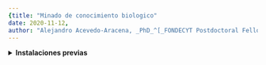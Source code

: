 ```yaml
---
{title: "Minado de conocimiento biologico"
date: 2020-11-12,
author: "Alejandro Acevedo-Aracena, _PhD_^[_FONDECYT Postdoctoral Fellow_, Universidad de Chile, deepen.data@gmail.com]; Manuel Muñoz-González^[_Pregrado_, Universidad de Chile]", output: {html_document: {theme: flatly, highlight: tango, toc: true, toc_float: {collapsed: false, smooth_scroll: true}, df_print: paged, code_folding: show}, html_notebook: default}}
---
```


<details>
<summary>**Instalaciones previas**</summary>

Corran este Chunk si no tienen estos paquetes ya instalados. 

```{r`Intalaciones iniciales, eval=F}

bioPacks <- c(# PAQUETES DESDE BIOCONDUCTOR
"Biostrings", # Manipulación de strings en biología
"biomaRt")    # Acceso a bases de datos biomedicas

instalables.bioPacks <- bioPacks[!(bioPacks %in% installed.packages()[,"Package"])] # Lista
BiocManager::install(instalables.bioPacks, ask=FALSE)
```

</summary>

```r
BiocManager::install("AnnotationHub", checkBuilt = T)
BiocManager::install(c("GOSemSim", "clusterProfiler", "DOSE", "ape", "ggtree", "org.Hs.eg.db", "org.Mn.eg.db"))
BiocManager::install("STRINGdb", checkBuilt = T)
install.packages("igraph", dependencies = T)
BiocManager::install("DESeq2", checkBuilt = T)
BiocManager::install("apeglm", checkBuilt = T)
BiocManager::install("pathview", checkBuilt = T)
```


### Data

```r
library(tidyverse)
data0 <- GEOquery::getGEO("GSE148349", GSEMatrix = T, AnnotGPL = T, getGPL = T)
data0 %>%
  names() %>%
  str_extract("GSE\\d+.GPL\\d+") %>%
  set_names(data0, .) -> data
```

GEOfile vs GEO

```r
data0 %>%
  names() %>%
  str_extract("GSE\\d+.GPL\\d+") %>%
  set_names(data, .) -> data # TODO: what?

# Posiblemente remover la primera cosa, porque esto es un best practice para evitar descargas
my.GEOfile <- GEOquery::getGEOfile("GSE148349", AnnotGPL = T, destdir = getwd())

# Existe localmente el archivo?
if (!"GSE148349" %in% list.files()) {
  suppfiles <- GEOquery::getGEOSuppFiles("GSE148349", makeDirectory = TRUE, baseDir = getwd())
  suppfiles %>% row.names() -> full.path.raw_tar
} else {
  full.path.raw_tar <- file.path(getwd(), "GSE148349", "GSE148349_RAW.tar")
}
```


```r
# Ruta completa a la carpeta con la descarga
full.path.raw_tar %>% str_match(".*(?=GSE\\d+.RAW.*)") -> gse.folder

# Descomprimiendo el archivo dentro de esa carpeta
untar(tarfile = full.path.raw_tar, exdir = gse.folder)
# Eliminar archivo tar original?
```

```r
na.cleaner <- purrr::compose(na.omit, as.character)
my.gunzip <- function(a.file) {
  GEOquery::gunzip(a.file, remove = F, overwrite = T)
}
get.my.gz.files <- function(a.gse.folder) {
  a.gse.folder %>%
    list.files(full.names = T) %>%
    str_extract(".*gz") %>%
    na.cleaner() %>%
    map(my.gunzip)
}

# Luego deberiamos guardar esto como objetos RDS, por la compresión más eficiente
```

# Conviertiendo TSV a data.frame

```r
gse.folder %>% get.my.gz.files()
gse.folder %>%
  list.files(full.names = T) %>%
  str_extract(".*tsv$") %>%
  na.cleaner() -> tsv.files.path


tsv.files.path %>%
  map(function(files.path00) {
    readr::read_delim(files.path00, delim = "\t", skip = 0, col_names = TRUE)
  }) -> df_list # Genera una lista de datafrmaes que corresponde a la salida de los TSV
# Estos dataframes deberian ser guardados para posteridad
# Lo demas puede morir
```

En este momento tenemos 66 archivos, con 66,000 filas en total.

```r
# Recuperando la infromación de GSM<->TSV
tsv.files.path %>%
  str_extract("GSM\\d+") %>%
  set_names(df_list, .) -> df_GSM_list

# Una función iterativa para extraer los GSM
get_gsm <- function(my.list.item) {
  gsm_code <- names(my.list.item)
  my.list.item %>%
    .[[1]] %>%
    dplyr::select(target_id, est_counts) %>%
    set_names(c("target_id", gsm_code)) -> a_gsm
  return(a_gsm)
}

# Crando una lista para guardar los GSM
list_of_gsms <- list() # (está vacia)

# Aplicamos iterativamente la función en un for
# TODO: deberiamos usar programación funcional
for (i in 1:length(df_GSM_list))
{
  df_GSM_list[i] %>% get_gsm() -> one.gsm
  list_of_gsms[[i]] <- one.gsm
}

# Reducimos la lista, haciendo un join para tener GSM unicos
# Construye una matris de expresión de todos los suplementarios
list_of_gsms %>% reduce(full_join) -> all_gsms
```


```r
# Exploración manual de los objetos
data$`GSE148349-GPL24247`@phenoData@data # Metadatos de las muestras
data$`GSE148349-GPL24247`@featureData@data # Metadatos de los genes
```


```r
library(Biobase)
data$`GSE148349-GPL24247` %>%
  exprs() %>%
  colnames() -> GSE148349_GPL24247 #
data$`GSE148349-GPL24676` %>%
  exprs() %>%
  colnames() -> GSE148349_GPL24676
```


```r
library(magrittr)
all_gsms %>%
  select(GSE148349_GPL24247) %>%
  as.matrix() %>%
  set_rownames(all_gsms$target_id) %>%
  as.data.frame() %>%
  drop_na() -> exprs_GSE148349_GPL24247
all_gsms %>%
  select(GSE148349_GPL24676) %>%
  as.matrix() %>%
  set_rownames(all_gsms$target_id) %>%
  as.data.frame() %>%
  drop_na() -> exprs_GSE148349_GPL24676
```

```r
# Construcción de un objeto expression set con la data fenotipica, anotación, experimentos, protocolos
exp_set_GSE148349_GPL24247 <- ExpressionSet(
  assayData = as.matrix(exprs_GSE148349_GPL24247),
  phenoData = data$`GSE148349-GPL24247`@phenoData,
  Annotation = data$`GSE148349-GPL24247`@annotation,
  experimentData = data$`GSE148349-GPL24247`@experimentData,
  protocolData = data$`GSE148349-GPL24247`@protocolData
)
```


```r
# Repitiendo para la otra cosa
exp_set_GSE148349_GPL24676 <- ExpressionSet(
  assayData = as.matrix(exprs_GSE148349_GPL24676),
  phenoData = data$`GSE148349-GPL24676`@phenoData,
  Annotation = data$`GSE148349-GPL24676`@annotation,
  experimentData = data$`GSE148349-GPL24676`@experimentData,
  protocolData = data$`GSE148349-GPL24676`@protocolData
)
```

```r
# Objeto construido, podemos uar Biobase expres
Biobase::exprs(exp_set_GSE148349_GPL24247)
# TODO: que la salida sea menos fea
```


```r
exp_set_GSE148349_GPL24247 %>%
  exprs() %>%
  round() -> countdata # Por qué redondear

coldata <- pData(exp_set_GSE148349_GPL24247)

coldata$title %>% str_detect("Untreated") -> untreated_bool

coldata$title[untreated_bool] <- "control"
coldata$title[!untreated_bool] <- "treatment"
```

--deberiamos usar lima porque DESeq2 es pesadisimo--

```r
# BiocManager::install("DESeq2", checkBuilt = T)

library(DESeq2)
ddsMat <- DESeqDataSetFromMatrix(
  countData = countdata,
  colData = coldata,
  design = ~title
)
keep <- rowSums(counts(ddsMat)) > 1
dds <- ddsMat[keep, ]
dds <- estimateSizeFactors(dds)
```

```r
# BiocManager::install("apeglm", checkBuilt = T)

# Analisis de expresión diferencial
DE.analysis <- DESeq(dds)
res0 <- results(DE.analysis, contrast = c("title", "treatment", "control"))
```
```r
# TODO: instalar VolcanoPlot
library(EnhancedVolcano)

EnhancedVolcano(res0,
  lab = rownames(res0),
  x = "log2FoldChange",
  y = "padj",
  xlim = c(-6, 6),
  xlab = bquote(~ Log[2] ~ "fold change"),
  pCutoff = 1e-5,
  FCcutoff = 2.0,
  pointSize = 2.0,
  labSize = 4.0,
  colAlpha = .8,
  legendPosition = "right",
  legendLabSize = 12,
  legendIconSize = 4.0,
  drawConnectors = TRUE,
  widthConnectors = 0.2,
  colConnectors = "grey30"
)
```


### Mining the biological knowledge of the differentially expressed genes

```r
# Seleccionamos solo los bojetos con un padj menor a 1e-7, y un fold chanche mayor a 4
# TODO: que es padj?
res0 %>%
  as.data.frame() %>%
  rownames_to_column("genes") %>%
  select(genes, padj, log2FoldChange) %>%
  filter(padj < 1.0e-07 & abs(log2FoldChange) > 4) -> my_DEGs
my_DEGs
```

### Obtener especie,  Symbol y Entrez ID

```r
library(org.Mm.eg.db) # TODO: no esta instalada en R 4+
library(org.Hs.eg.db) # Posible solución cambiando por Hs
org.Mm.eg.db %>% keytypes()

# Especie --falla por versión de R y Mm.eg.db
exp_set_GSE148349_GPL24247 %>%
  pData() %>%
  dplyr::select(starts_with("orga")) %>%
  .[[1]] %>%
  unique()

genes.ENTREZID <- clusterProfiler::bitr(my_DEGs$genes, "ENSEMBLTRANS", "ENTREZID", "org.Mm.eg.db")
DEGs0 <- inner_join(my_DEGs, genes.ENTREZID, by = c("genes" = "ENSEMBLTRANS"))
genes.SYMBOL <- clusterProfiler::bitr(my_DEGs$genes, "ENSEMBLTRANS", "SYMBOL", "org.Mm.eg.db")
DEGs <- inner_join(DEGs0, genes.SYMBOL, by = c("genes" = "ENSEMBLTRANS"))
DEGs
```
```r
library(GOSemSim)

MnGO <- godata("org.Mm.eg.db", ont = "BP")
# eg  <- DEGs$SYMBOL
eg <- DEGs$ENTREZID
sim <- mgeneSim(eg, semData = MnGO, measure = "Wang", combine = "BMA", verbose = FALSE)
DOSE::simplot(sim)
```

```r
sim %>% row.names() -> my.entrez.ids
DEGs %>% filter(ENTREZID == my.entrez.ids) -> my.dict # %>% .[['SYMBOL']] -> my.symbols
sim[my.dict$ENTREZID, my.dict$ENTREZID] -> sim2
row.names(sim2) <- my.dict$SYMBOL
colnames(sim2) <- my.dict$SYMBOL
DOSE::simplot(sim2)
```

### Gene cluster semantic similarity measurement

```r
# TODO: calcular distancia semantica para plots
# TODO: Más analsisi de distancia semantica entre dos genes, para ver como se comportan grupos de genes

# Usando filtros
DEGs %>%
  filter(log2FoldChange < 15) %>%
  .[["ENTREZID"]] -> gs1
DEGs %>%
  filter(log2FoldChange > 20) %>%
  .[["ENTREZID"]] -> gs2

# Distancia semantica entre gurpos de genes
clusterSim(gs1, gs2, semData = MnGO, measure = "Wang", combine = "BMA")
```

### GO enrichment analysis
```r
library(clusterProfiler)
library(org.Mm.eg.db)

# TODO: Ale comenta esto!
ggo <- groupGO(
  gene = DEGs$ENTREZID,
  OrgDb = org.Mm.eg.db,
  keyType = "ENTREZID",
  ont = "CC",
  level = 3,
  readable = TRUE
)

# Componentes celulares que se ven alterados
ggo %>% as.data.frame()
```
### GO enrichment analysis

```r
library(clusterProfiler)
data(geneList, package = "DOSE")
gene <- names(geneList)[abs(geneList) > 2]
# Entrez gene ID
head(gene)

# Muy pocos genes, deberian ser 22 vs 500
```


```r
library(org.Hs.eg.db)
glimpse(gene)
glimpse(names(geneList))
ego <- enrichGO(
  gene = gene,
  universe = names(geneList),
  OrgDb = org.Hs.eg.db,
  keyType = "ENTREZID",
  ont = "CC",
  pAdjustMethod = "BH",
  pvalueCutoff = 0.01,
  qvalueCutoff = 0.05,
  readable = TRUE
)
head(ego)

# TODO: porque aparece/no aparece universe = ''?
```
```r
gene.df <- bitr(gene,
  fromType = "ENTREZID",
  toType = c("ENSEMBL", "SYMBOL"),
  OrgDb = org.Hs.eg.db
)

ego2 <- enrichGO(
  gene = gene.df$ENSEMBL,
  OrgDb = org.Hs.eg.db,
  keyType = "ENSEMBL",
  ont = "CC",
  pAdjustMethod = "BH",
  pvalueCutoff = 0.01,
  qvalueCutoff = 0.05
)
head(ego2, 3)
```

GO Gene Set Enrichment Analysis
```r
ego3 <- gseGO(
  geneList = geneList,
  OrgDb = org.Hs.eg.db,
  ont = "CC",
  minGSSize = 100, # Minimo 100 genes
  maxGSSize = 500, # Maximo 500 genes
  pvalueCutoff = 0.05,
  verbose = FALSE
)

ego3 %>% head()
geneList %>% length()
ego3@result %>%
  select(setSize) %>%
  colSums()

# TODO: Describir como el universo cambia segun hipotesis biologica
```


```r
goplot(ego)
```

```r
goplot(ego2)
```

# KEGG

```r
# Analisis de enrequecimiento contra KEGG
data(geneList, package = "DOSE")
gene <- names(geneList)[abs(geneList) > 2]

kk <- enrichKEGG(
  gene = gene,
  organism = "hsa",
  pvalueCutoff = 0.05
)

kk@result
```

```r
kk2 <- gseKEGG(
  geneList = geneList,
  organism = "hsa",
  minGSSize = 120,
  pvalueCutoff = 0.05,
  verbose = FALSE
)
kk2@result
```


## KEGG module over-representation analysis
KEGG Module is a collection of manually defined function units. In some situation, KEGG Modules have a more straightforward interpretation.

```r
mkk <- enrichMKEGG(
  gene = gene,
  organism = "hsa",
  pvalueCutoff = 1,
  qvalueCutoff = 1
)
mkk@result
```

```r
mkk2 <- gseMKEGG(
  geneList = geneList,
  organism = "hsa",
  pvalueCutoff = 1
)
mkk2@result
```


### Visualize enriched KEGG pathways

```r
# Esto abre una ventana online
clusterProfiler::browseKEGG(kk, "hsa04110")
```

```r
# BiocManager::install("pathview", checkBuilt = T)

library("pathview")
hsa04110 <- pathview(
  gene.data = geneList,
  pathway.id = "hsa04110",
  species = "hsa",
  limit = list(gene = max(abs(geneList)), cpd = 1)
)
```

## GETTING INTERACTIONS WITH STRING 

[STRING](https://www.string-db.org) is a database of known and predicted protein-protein interactions

```r
library(STRINGdb)
data(interactions_example)
data(diff_exp_example1)

# To begin, you should first know the NCBI taxonomy identifiers of the organism on which you have performed the experiment (e.g. 9606 for Human, 10090 for mouse).
# create a new STRING_db object
string_db <- STRINGdb$new(version = "11", species = 9606, score_threshold = 0, input_directory = "")

tp53 <- string_db$mp("tp53")
atm <- string_db$mp("atm")

string_db$get_neighbors(c(tp53, atm))

string_db$get_neighbors(tp53)
```
